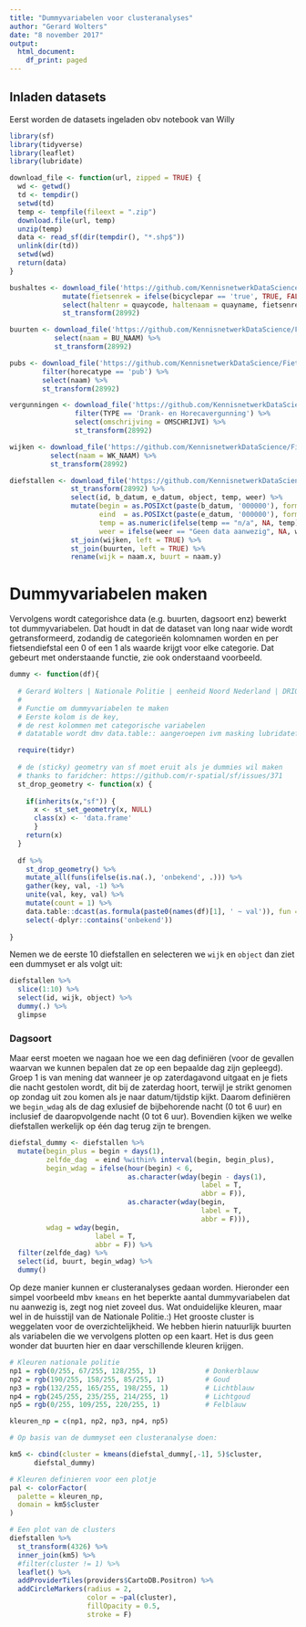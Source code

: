 ```yaml
---
title: "Dummyvariabelen voor clusteranalyses"
author: "Gerard Wolters"
date: "8 november 2017"
output:
  html_document:
    df_print: paged
---
```


## Inladen datasets

Eerst worden de datasets ingeladen obv notebook van Willy

```r
library(sf)
library(tidyverse)
library(leaflet)
library(lubridate)

download_file <- function(url, zipped = TRUE) {
  wd <- getwd()
  td <- tempdir()
  setwd(td)
  temp <- tempfile(fileext = ".zip")
  download.file(url, temp)
  unzip(temp)
  data <- read_sf(dir(tempdir(), "*.shp$"))
  unlink(dir(td))
  setwd(wd)
  return(data)
}

bushaltes <- download_file('https://github.com/KennisnetwerkDataScience/Fietsendiefstallen/raw/master/data/bushaltes.zip') %>% 
             mutate(fietsenrek = ifelse(bicyclepar == 'true', TRUE, FALSE)) %>%
             select(haltenr = quaycode, haltenaam = quayname, fietsenrek) %>% 
             st_transform(28992) 

buurten <- download_file('https://github.com/KennisnetwerkDataScience/Fietsendiefstallen/raw/master/data/buurt2017.zip') %>% 
           select(naam = BU_NAAM) %>% 
           st_transform(28992) 

pubs <- download_file('https://github.com/KennisnetwerkDataScience/Fietsendiefstallen/raw/master/data/horeca.zip') %>% 
        filter(horecatype == 'pub') %>% 
        select(naam) %>% 
        st_transform(28992) 

vergunningen <- download_file('https://github.com/KennisnetwerkDataScience/Fietsendiefstallen/raw/master/data/onth_verg_drank_en_horeca.zip') %>% 
                filter(TYPE == 'Drank- en Horecavergunning') %>% 
                select(omschrijving = OMSCHRIJVI) %>% 
                st_transform(28992) 

wijken <- download_file('https://github.com/KennisnetwerkDataScience/Fietsendiefstallen/raw/master/data/wijk2017.zip') %>% 
          select(naam = WK_NAAM) %>% 
          st_transform(28992) 

diefstallen <- download_file('https://github.com/KennisnetwerkDataScience/Fietsendiefstallen/raw/master/data/diefstallen.zip') %>% 
               st_transform(28992) %>%
               select(id, b_datum, e_datum, object, temp, weer) %>%
               mutate(begin = as.POSIXct(paste(b_datum, '000000'), format = "%Y%m%d%H%M%S", tz = "Europe/Amsterdam"), 
                      eind  = as.POSIXct(paste(e_datum, '000000'), format = "%Y%m%d%H%M%S", tz = "Europe/Amsterdam"),
                      temp = as.numeric(ifelse(temp == "n/a", NA, temp)),
                      weer = ifelse(weer == "Geen data aanwezig", NA, weer)) %>% 
               st_join(wijken, left = TRUE) %>%
               st_join(buurten, left = TRUE) %>%
               rename(wijk = naam.x, buurt = naam.y)
```


# Dummyvariabelen maken

Vervolgens wordt categorishce data (e.g. buurten, dagsoort enz) bewerkt tot dummyvariabelen. Dat houdt in dat de dataset van long naar wide wordt getransformeerd, zodandig de categorieën kolomnamen worden en per fietsendiefstal een 0 of een 1 als waarde krijgt voor elke categorie. Dat gebeurt met onderstaande functie, zie ook onderstaand voorbeeld.

```r
dummy <- function(df){
  
  # Gerard Wolters | Nationale Politie | eenheid Noord Nederland | DRIO | Analyse & Onderzoek
  #
  # Functie om dummyvariabelen te maken
  # Eerste kolom is de key,
  # de rest kolommen met categorische variabelen
  # datatable wordt dmv data.table:: aangeroepen ivm masking lubridatefuncties

  require(tidyr)
  
  # de (sticky) geometry van sf moet eruit als je dummies wil maken
  # thanks to faridcher: https://github.com/r-spatial/sf/issues/371 
  st_drop_geometry <- function(x) {
    
    if(inherits(x,"sf")) {
      x <- st_set_geometry(x, NULL)
      class(x) <- 'data.frame'
      }
    return(x)
  }
  
  df %>%
    st_drop_geometry() %>%
    mutate_all(funs(ifelse(is.na(.), 'onbekend', .))) %>%
    gather(key, val, -1) %>%
    unite(val, key, val) %>%
    mutate(count = 1) %>%
    data.table::dcast(as.formula(paste0(names(df)[1], ' ~ val')), fun = sum) %>%
    select(-dplyr::contains('onbekend'))
  
}
```

Nemen we de eerste 10 diefstallen en selecteren we `wijk` en `object` dan ziet een dummyset er als volgt uit:

```r
diefstallen %>% 
  slice(1:10) %>%
  select(id, wijk, object) %>%
  dummy(.) %>% 
  glimpse
```

### Dagsoort

Maar eerst moeten we nagaan hoe we een dag definiëren (voor de gevallen waarvan we kunnen bepalen dat ze op een bepaalde dag zijn gepleegd). Groep 1 is van mening dat wanneer je op zaterdagavond uitgaat en je fiets die nacht gestolen wordt, dit bij de zaterdag hoort, terwijl je strikt genomen op zondag uit zou komen als je naar datum/tijdstip kijkt. Daarom definiëren we `begin_wdag` als de dag exlusief de bijbehorende nacht (0 tot 6 uur) en inclusief de daaropvolgende nacht (0 tot 6 uur). Bovendien kijken we welke diefstallen werkelijk op één dag terug zijn te brengen.

```r
diefstal_dummy <- diefstallen %>% 
  mutate(begin_plus = begin + days(1), 
         zelfde_dag  = eind %within% interval(begin, begin_plus), 
         begin_wdag = ifelse(hour(begin) < 6,
                             as.character(wday(begin - days(1),
                                               label = T,
                                               abbr = F)),
                             as.character(wday(begin,
                                               label = T,
                                               abbr = F))), 
         wdag = wday(begin, 
                     label = T, 
                     abbr = F)) %>% 
  filter(zelfde_dag) %>% 
  select(id, buurt, begin_wdag) %>%
  dummy()
```

Op deze manier kunnen er clusteranalyses gedaan worden. Hieronder een simpel voorbeeld mbv `kmeans` en het beperkte aantal dummyvariabelen dat nu aanwezig is, zegt nog niet zoveel dus. Wat onduidelijke kleuren, maar wel in de huisstijl van de Nationale Politie.:) Het grooste cluster is weggelaten voor de overzichtelijkheid. We hebben hierin natuurlijk buurten als variabelen die we vervolgens plotten op een kaart. Het is dus geen wonder dat buurten hier en daar verschillende kleuren krijgen.

```r
# Kleuren nationale politie
np1 = rgb(0/255, 67/255, 128/255, 1)            # Donkerblauw
np2 = rgb(190/255, 158/255, 85/255, 1)          # Goud
np3 = rgb(132/255, 165/255, 198/255, 1)         # Lichtblauw
np4 = rgb(245/255, 235/255, 214/255, 1)         # Lichtgoud
np5 = rgb(0/255, 109/255, 220/255, 1)           # Felblauw

kleuren_np = c(np1, np2, np3, np4, np5)

# Op basis van de dummyset een clusteranalyse doen:

km5 <- cbind(cluster = kmeans(diefstal_dummy[,-1], 5)$cluster, 
      diefstal_dummy)

# Kleuren definieren voor een plotje
pal <- colorFactor(
  palette = kleuren_np,
  domain = km5$cluster
)

# Een plot van de clusters
diefstallen %>%
  st_transform(4326) %>%
  inner_join(km5) %>% 
  #filter(cluster != 1) %>%
  leaflet() %>%
  addProviderTiles(providers$CartoDB.Positron) %>%
  addCircleMarkers(radius = 2, 
                   color = ~pal(cluster), 
                   fillOpacity = 0.5, 
                   stroke = F)
```




